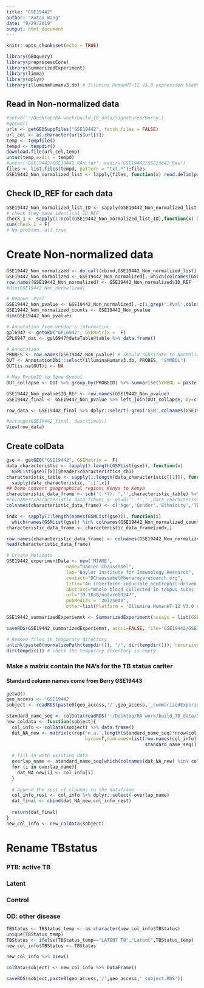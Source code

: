 ```yaml
---
title: "GSE19442"
author: "Xutao Wang"
date: "9/29/2019"
output: html_document
---
```


```r
knitr::opts_chunk$set(echo = TRUE)
```

```r
library(GEOquery)
library(preprocessCore)
library(SummarizedExperiment)
library(limma)
library(dplyr)
library(illuminaHumanv3.db) # Illumina HumanHT-12 V3.0 expression beadchip
```

## Read in Non-normalized data
```r
#setwd('~/Desktop/RA work/build_TB_data/Signatures/Berry')
#getwd()
urls <- getGEOSuppFiles("GSE19442", fetch_files = FALSE)
url_cel <- as.character(urls$url[1])
temp <- tempfile()
tempd <- tempdir()
download.file(url_cel,temp)
untar(temp,exdir = tempd)
#untar('GSE19442/GSE19442_RAW.tar', exdir="GSE19442/GSE19442_Raw")
files <- list.files(tempd, pattern = "txt.*");files
GSE19442_Non_normalized_list <- lapply(files, function(x) read.delim(paste0(tempd,'/',x), header=TRUE, col.names = c('ID_REF',gsub('_.*','',x),paste0(gsub('_.*','',x),'.Pval')), stringsAsFactors = FALSE))

```

## Check ID_REF for each data
```r
GSE19442_Non_normalized_list_ID <- sapply(GSE19442_Non_normalized_list, function(x) x[,1]) %>% data.frame()
# check they have identical ID_REF
check_1 <- sapply(1:ncol(GSE19442_Non_normalized_list_ID),function(x) all(GSE19442_Non_normalized_list_ID[,1]==GSE19442_Non_normalized_list_ID[,x]));check_1
sum(check_1 = F)
# No problem, all true
```

# Create Non-normalized data
```r
GSE19442_Non_normalized <- do.call(cbind,GSE19442_Non_normalized_list)
GSE19442_Non_normalized <- GSE19442_Non_normalized[,-which(colnames(GSE19442_Non_normalized)=='ID_REF')[-1]]
row.names(GSE19442_Non_normalized) <- GSE19442_Non_normalized$ID_REF
#dim(GSE19442_Non_normalized)
```

```r
# Remove .Pval
GSE19442_Non_pvalue <- GSE19442_Non_normalized[,-c(1,grep('.Pval',colnames(GSE19442_Non_normalized)))]
GSE19442_Non_normalized_counts <- GSE19442_Non_pvalue
dim(GSE19442_Non_pvalue)
```

```r
# Annotation from vendor's information
gpl6947 <- getGEO("GPL6947", GSEMatrix =  F)
GPL6947_dat <- gpl6947@dataTable@table %>% data.frame()

# Annotation
PROBES <- row.names(GSE19442_Non_pvalue) # Should subsitute to Normalized file???
OUT <- AnnotationDbi::select(illuminaHumanv3.db, PROBES, "SYMBOL")
OUT[is.na(OUT)] <- NA

# Map ProbeID to Gene Symbol 
OUT_collapse <- OUT %>% group_by(PROBEID) %>% summarise(SYMBOL = paste(SYMBOL, collapse=", "), times = length(unlist(strsplit(SYMBOL, ",")))) 

GSE19442_Non_pvalue$ID_REF <- row.names(GSE19442_Non_pvalue)
GSE19442_final <- GSE19442_Non_pvalue %>% left_join(OUT_collapse, by=c('ID_REF'="PROBEID")) %>% left_join(GPL6947_dat, by = c('ID_REF'='ID')) 

row_data <- GSE19442_final %>% dplyr::select(-grep('GSM',colnames(GSE19442_final))) %>% DataFrame()

#arrange(GSE19442_final, desc(times))
View(row_data)
```

## Create colData
```r
gse <- getGEO("GSE19442", GSEMatrix =  F)
data_characteristic <- lapply(1:length(GSMList(gse)), function(x)  
  GSMList(gse)[[x]]@header$characteristics_ch1)
characteristic_table <- sapply(1:length(data_characteristic[[1]]), function(x) 
  sapply(data_characteristic, '[[',x)) 
## Demo convert geographical region: Kenya to Kenya
characteristic_data_frame <- sub('(.*?): ','',characteristic_table) %>% DataFrame()
#colnames(characteristic_data_frame) <- gsub(':.*','',data_characteristic[[1]])
colnames(characteristic_data_frame) <- c('Age','Gender','Ethnicity','TBStatus','GeographicalRegion','BcgVaccinated','BirthRegion','TST', 'SputumSmearStatus','sputum_culture')

indx <- sapply(1:length(names(GSMList(gse))), function(i) 
  which(names(GSMList(gse)) %in% colnames(GSE19442_Non_normalized_counts)[i]));indx
characteristic_data_frame <- characteristic_data_frame[indx,]

row.names(characteristic_data_frame) <- colnames(GSE19442_Non_normalized_counts)
head(characteristic_data_frame)
```


```r
# Create Metadata
GSE19442_experimentData <- new('MIAME',
                      name="Damien Chaussabel",
                      lab="Baylor Institute for Immunology Research",
                      contact="DChaussabel@benaroyaresearch.org",
                      title="An interferon-inducible neutrophil-driven blood transcriptional signature in human tuberculosis",
                      abstract="Whole blood collected in tempus tubes from patients with different spectra of TB disease. All patients were sampled prior to the initiation of any antimycobacterial therapy.",
                      url="10.1038/nature09247",
                      pubMedIds = '20725040',
                      other=list(Platform = 'Illumina HumanHT-12 V3.0 expression beadchip (GPL6947)'))

GSE19442_summarizedExperiemnt <- SummarizedExperiment(assays = list(GSE19442_Non_normalized_counts= as.matrix(GSE19442_Non_normalized_counts)), colData = characteristic_data_frame, rowData = row_data, metadata = list(GSE19442_experimentData)); GSE19442_summarizedExperiemnt

```

```r
saveRDS(GSE19442_summarizedExperiemnt, ascii=FALSE, file='GSE19442/GSE19442_summarizedExperiemnt.RDS')

# Remove files in temporary directory
unlink(paste0(normalizePath(tempdir()), "/", dir(tempdir())), recursive = TRUE)
dir(tempdir()) # check the temporary directory is empty
```


### Make a matrix contain the NA's for the TB status cariter
#### Standard column names come from Berry GSE19443
```r
getwd()
geo_access <- 'GSE19442'
sobject <- readRDS(paste0(geo_access,'/',geo_access,'_summarizedExperiemnt.RDS'))
```

```r
standard_name_seq <- colData(readRDS('~/Desktop/RA work/build_TB_data/Signatures/Berry/GSE19443/GSE19443_summarizedExperiemnt.RDS')) %>% data.frame() %>% colnames
new_coldata <- function(sobject){
  col_info <- colData(sobject) %>% data.frame()
  dat_NA_new <- matrix(c(rep('n.a.',length(standard_name_seq)*nrow(col_info))),ncol=length(standard_name_seq),
                             byrow=T,dimnames=list(row.names(col_info),
                                                   standard_name_seq)) %>% data.frame()
  
  # fill in with existing data
  overlap_name <- standard_name_seq[which(colnames(dat_NA_new) %in% colnames(col_info))]
  for (i in overlap_name){
    dat_NA_new[i] <- col_info[i]
  }
  
  # Append the rest of cloumns to the dataframe
  col_info_rest <- col_info %>% dplyr::select(-overlap_name)
  dat_final <- cbind(dat_NA_new,col_info_rest)
  
  return(dat_final)
}
new_col_info <- new_coldata(sobject)

```

# Rename TBstatus
### PTB: active TB
### Latent
### Control
### OD: other disease
```r
TBStatus <- TBStatus_temp <- as.character(new_col_info$TBStatus)
unique(TBStatus_temp)
TBStatus <- ifelse(TBStatus_temp=="LATENT TB","Latent",TBStatus_temp)
new_col_info$TBStatus <- TBStatus

new_col_info %>% View()

colData(sobject) <- new_col_info %>% DataFrame()

saveRDS(sobject,paste0(geo_access,'/',geo_access,'_sobject.RDS'))

```

